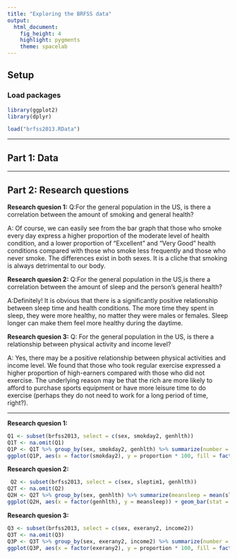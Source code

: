 ---
title: "Exploring the BRFSS data"
output: 
  html_document: 
    fig_height: 4
    highlight: pygments
    theme: spacelab
---

## Setup

### Load packages

```{r load-packages, message = FALSE}
library(ggplot2)
library(dplyr)
```



```{r load-data}
load("brfss2013.RData")
```



* * *

## Part 1: Data


* * *

## Part 2: Research questions

**Research quesion 1:**
Q:For the general population in the US, is there a correlation between the amount of smoking and general health?

A: Of course, we can easily see from the bar graph that those who smoke every day express a higher proportion of the moderate level of health condition, and a lower proportion of "Excellent" and "Very Good" health conditions compared with those who smoke less frequently and those who never smoke. The differences exist in both sexes. It is a cliche that smoking is always detrimental to our body.

**Research quesion 2:**
Q:For the general population in the US,is there a correlation between the amount of sleep and the person’s general health?

A:Definitely! It is obvious that there is a significantly positive relationship between sleep time and health conditions. The more time they spent in sleep, they were more healthy, no matter they were males or females. Sleep longer can make them feel more healthy during the daytime.


**Research quesion 3:**
Q: For the general population in the US, is there a relationship between physical activity and income level?

A: Yes, there may be a positive relationship between physical activities and income level. We found that those who took regular exercise expressed a higher proportion of high-earners compared with those who did not exercise. The underlying reason may be that the rich are more likely to afford to purchase sports equipment or have more leisure time to do exercise (perhaps they do not need to work for a long period of time, right?).

* * *


**Research quesion 1:**

```{r}
Q1 <- subset(brfss2013, select = c(sex, smokday2, genhlth))
Q1T <- na.omit(Q1)
Q1P <- Q1T %>% group_by(sex, smokday2, genhlth) %>% summarize(number = n()) %>% mutate(proportion = number / sum(number))
ggplot(Q1P, aes(x = factor(smokday2), y = proportion * 100, fill = factor(genhlth))) + geom_bar(stat="identity", width = 0.2) + labs(x = "Frequency", y = "Proportion %", fill = "General Health")  + facet_grid(. ~  sex) + theme(axis.text.x = element_text(angle=90, hjust=1, vjust=1))
```



**Research quesion 2:**

```{r}
 Q2 <- subset(brfss2013, select = c(sex, sleptim1, genhlth))
Q2T <- na.omit(Q2)
Q2H <- Q2T %>% group_by(sex, genhlth) %>% summarize(meansleep = mean(sleptim1))
ggplot(Q2H, aes(x = factor(genhlth), y = meansleep)) + geom_bar(stat = "identity", aes(x = factor(genhlth), y = meansleep), col = c("red", "blue", "green", "yellow", "purple", "red", "blue", "green", "yellow", "purple")) + labs(x = "Health Condition", y = "Average Sleep time (hour)")  + facet_grid(. ~  sex) + theme(axis.text.x = element_text(angle=90, hjust=1, vjust=1))
```



**Research quesion 3:**

```{r}
Q3 <- subset(brfss2013, select = c(sex, exerany2, income2))
Q3T <- na.omit(Q3)
Q3P <- Q3T %>% group_by(sex, exerany2, income2) %>% summarize(number = n()) %>% mutate(proportion = number / sum(number))
ggplot(Q3P, aes(x = factor(exerany2), y = proportion * 100, fill = factor(income2))) + geom_bar(stat="identity", width = 0.5) + labs(x = "Physical", y = "Proportion %", fill = "Income Level")  + facet_grid(. ~  sex) + theme(axis.text.x = element_text(angle=90, hjust=1, vjust=1))
```

